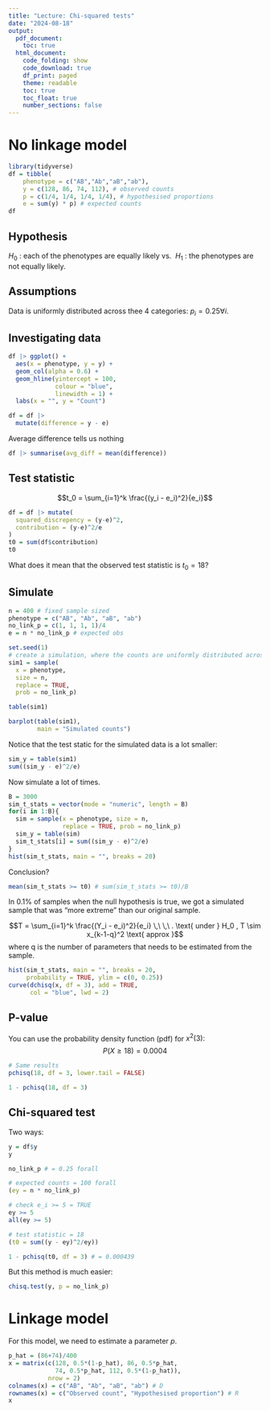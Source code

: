 ```yaml
---
title: "Lecture: Chi-squared tests"
date: "2024-08-18"
output:
  pdf_document:
    toc: true
  html_document:
    code_folding: show
    code_download: true
    df_print: paged
    theme: readable
    toc: true
    toc_float: true
    number_sections: false
---
```


# No linkage model

```r
library(tidyverse)
df = tibble(
    phenotype = c("AB","Ab","aB","ab"),
    y = c(128, 86, 74, 112), # observed counts
    p = c(1/4, 1/4, 1/4, 1/4), # hypothesised proportions
    e = sum(y) * p) # expected counts
df
```
## Hypothesis

$H_0$ : each of the phenotypes are equally likely vs. 
$H_1$ : the phenotypes are not equally likely.

## Assumptions

Data is uniformly distributed across thee 4 categories: $p_i=0.25 \forall i$.

## Investigating data

```r
df |> ggplot() +
  aes(x = phenotype, y = y) +
  geom_col(alpha = 0.6) +
  geom_hline(yintercept = 100,
             colour = "blue",
             linewidth = 1) +
  labs(x = "", y = "Count")
```

```r
df = df |>
  mutate(difference = y - e)
```

Average difference tells us nothing
```r
df |> summarise(avg_diff = mean(difference))
```
## Test statistic

$$t_0 = \sum_{i=1}^k \frac{(y_i - e_i)^2}{e_i}$$
```r
df = df |> mutate(
  squared_discrepency = (y-e)^2,
  contribution = (y-e)^2/e
)
t0 = sum(df$contribution)
t0
```

What does it mean that the observed test statistic is $t_0=18$?

## Simulate

```r
n = 400 # fixed sample sized
phenotype = c("AB", "Ab", "aB", "ab")
no_link_p = c(1, 1, 1, 1)/4
e = n * no_link_p # expected obs 

set.seed(1)
# create a simulation, where the counts are uniformly distributed across the 4 categories.
sim1 = sample( 
  x = phenotype,
  size = n,
  replace = TRUE,
  prob = no_link_p)

table(sim1)
```

```r
barplot(table(sim1),
        main = "Simulated counts")
```

Notice that the test static for the simulated data is a lot smaller:
```r
sim_y = table(sim1)
sum((sim_y - e)^2/e)
```

Now simulate a lot of times.
```r
B = 3000
sim_t_stats = vector(mode = "numeric", length = B)
for(i in 1:B){
  sim = sample(x = phenotype, size = n,
               replace = TRUE, prob = no_link_p)
  sim_y = table(sim)
  sim_t_stats[i] = sum((sim_y - e)^2/e)
}
hist(sim_t_stats, main = "", breaks = 20)
```

Conclusion? 
```r
mean(sim_t_stats >= t0) # sum(sim_t_stats >= t0)/B
```
In 0.1% of samples when the null hypothesis is true, we got a simulated sample that was “more extreme” than our original sample.


\textbf{Easier method without simulation}

$$T = \sum_{i=1}^k \frac{(Y_i - e_i)^2}{e_i} \,\ \,\ . \text{ under } H_0 , T \sim x_{k-1-q}^2 \text{ approx }$$
where q is the number of parameters that needs to be estimated from the sample.

```r
hist(sim_t_stats, main = "", breaks = 20,
     probability = TRUE, ylim = c(0, 0.25))
curve(dchisq(x, df = 3), add = TRUE,
      col = "blue", lwd = 2)
```

## P-value

You can use the probability density function (pdf) for $x^2(3)$: 
$$P(X \geq 18) = 0.0004$$

```r
# Same results 
pchisq(18, df = 3, lower.tail = FALSE)

1 - pchisq(18, df = 3)
```


## Chi-squared test
Two ways:
```r
y = df$y
y

no_link_p # = 0.25 forall 

# expected counts = 100 forall
(ey = n * no_link_p)

# check e_i >= 5 = TRUE
ey >= 5
all(ey >= 5)

# test statistic = 18
(t0 = sum((y - ey)^2/ey))

1 - pchisq(t0, df = 3) # = 0.000439
```
But this method is much easier:
```r
chisq.test(y, p = no_link_p)
```


# Linkage model
For this model, we need to estimate a parameter $p$. 
```r
p_hat = (86+74)/400
x = matrix(c(128, 0.5*(1-p_hat), 86, 0.5*p_hat, 
             74, 0.5*p_hat, 112, 0.5*(1-p_hat)),
           nrow = 2)
colnames(x) = c("AB", "Ab", "aB", "ab") # D
rownames(x) = c("Observed count", "Hypothesised proportion") # R
x
```

















